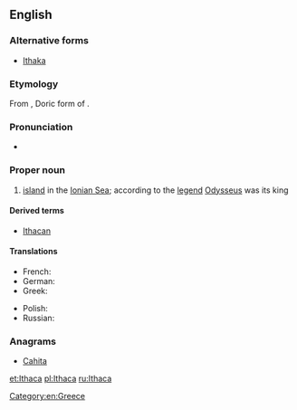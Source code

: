 ==English==
{{wikipedia}}

===Alternative forms===
* [[Ithaka]]

===Etymology===
From {{etyl|grc|en}} {{term|Ἰθάκα|lang=grc}}, Doric form of {{term|Ἰθάκη|lang=grc}}.

===Pronunciation===
* {{IPA|/ˈɪθəkə/}}

===Proper noun===
{{en-proper noun}}

# [[island]] in the [[Ionian Sea]]; according to the [[legend]] [[Odysseus]] was its king

====Derived terms====
* [[Ithacan]]

====Translations====
{{trans-top|island}}
* French: {{t+|fr|Ithaque|f}}
* German: {{t+|de|Ithaka|n}}
* Greek: {{t-|el|Ιθάκη|f|tr=Itháki}}
{{trans-mid}}
* Polish: {{t+|pl|Itaka|f}}
* Russian: {{t-|ru|Итака|sc=Cyrl}}
{{trans-bottom}}

===Anagrams===
* [[Cahita#English|Cahita]]

[[Category:en:Greece]]

[[et:Ithaca]]
[[pl:Ithaca]]
[[ru:Ithaca]]